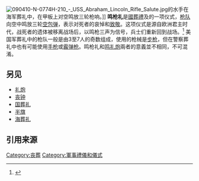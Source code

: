 [[File:090410-N-0774H-210_-_USS_Abraham_Lincoln_Rifle_Salute.jpg|thumb]]的水手在海军葬礼中，在甲板上对空鸣放三轮枪响。]]
'''鸣枪礼'''是[[國葬|國葬禮]]及{{tsl|en|Military funeral|军葬礼}}的一项仪式，[[仪队|枪队]]向空中鸣放三轮[[空包弹|空包弹]]，表示对死者的哀悼和[[敬礼|致敬]]。这项仪式是源自欧洲君主时代，战死者的遗体被移离战场后，以鸣枪三声为信号，兵士们重新回到战场。<ref>{{cite book|title=Gun Salutes|publisher=U.S. Department of Veterans Affairs|url=http://www.va.gov/opa/publications/celebrate/gunsalute.pdf|access-date=2013-12-04|archive-date=2013-04-08|archive-url=https://web.archive.org/web/20130408205547/http://www.va.gov/opa/publications/celebrate/gunsalute.pdf|dead-url=no}}</ref> 美国军葬礼中的枪队一般是由3至7人的奇数组成，使用的枪械是[[步枪|步枪]]，但在警察葬礼中也有可能使用[[手枪|手枪]]或[[霰弹枪|霰弹枪]]。鸣枪礼和[[礼炮|鸣礼炮]]兩者的意義並不相同，不可混淆。

==另见==
* [[礼炮|礼炮]]
* [[丧钟|丧钟]]
* [[国葬|国葬礼]]
* [[半旗|半旗]]
* [[海葬|海葬礼]]

==引用来源==
{{reflist}}
{{军事小作品}}

[[Category:丧葬|Category:丧葬]]
[[Category:軍事禮儀和儀式|Category:軍事禮儀和儀式]]